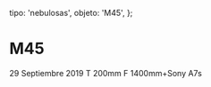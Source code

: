 
  tipo: 'nebulosas',
  objeto: 'M45',
};

# M45

<Imagen
  src="registro/m45_20190929_m45final.jpg"
  fecha="20190929"
/>

 29 Septiembre 2019 T 200mm F 1400mm+Sony A7s